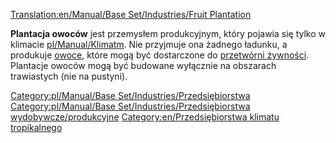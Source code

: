 [[Translation:en/Manual/Base Set/Industries/Fruit Plantation]]

{{pl/Manual/Base Set/Industries/Przedsiębiorstwa|image=en/Manual/Base Set/Industries/Fruitplantation.png
|name=Plantacja owoców
|climates=[[pl/Manual/Klimat]]
|accepts=Nic
|produces=[[pl/Manual/Base Set/Cargos/Owoce|Owoce]]
}}
'''Plantacja owoców''' jest przemysłem produkcyjnym, który pojawia się tylko w klimacie [[pl/Manual/Klimat]]m. Nie przyjmuje ona żadnego ładunku, a produkuje [[pl/Manual/Base Set/Cargos/Owoce|owoce]], które mogą być dostarczone do [[pl/Manual/Base Set/Industries/Przetwórnia żywności|przetwórni żywności]].  Plantacje owoców mogą być budowane wyłącznie na obszarach trawiastych (nie na pustyni).

{{pl/Manual/Navbox Industries}}

[[Category:pl/Manual/Base Set/Industries/Przedsiębiorstwa]]
[[Category:pl/Manual/Base Set/Industries/Przedsiębiorstwa wydobywcze/produkcyjne]]
[[Category:en/Przedsiębiorstwa klimatu tropikalnego]]